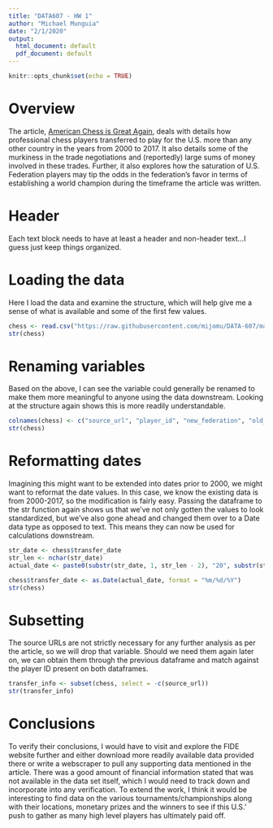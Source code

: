 ---
title: "DATA607 - HW 1"
author: "Michael Munguia"
date: "2/1/2020"
output:
  html_document: default
  pdf_document: default
---

```{r setup, include=FALSE}
knitr::opts_chunk$set(echo = TRUE)
```
# Overview
The article, [American Chess is Great Again](https://fivethirtyeight.com/features/american-chess-is-great-again/), deals with details how professional chess players transferred to play for the U.S. more than any other country in the years from 2000 to 2017. It also details some of the murkiness in the trade negotiations and (reportedly) large sums of money involved in these trades. Further, it also explores how the saturation of U.S. Federation players may tip the odds in the federation's favor in terms of establishing a world champion during the timeframe the article was written.


# Header
Each text block needs to have at least a header and non-header text...I guess just keep things organized.

# Loading the data
Here I load the data and examine the structure, which will help give me a sense of what is available and some of the first few values.
```{r, eval=TRUE}
chess <- read.csv("https://raw.githubusercontent.com/mijomu/DATA-607/master/HW1/transfers.csv", stringsAsFactors = FALSE)
str(chess)
```

# Renaming variables
Based on the above, I can see the variable could generally be renamed to make them more meaningful to anyone using the data downstream. Looking at the structure again shows this is more readily understandable.
``` {r, eval=TRUE}
colnames(chess) <- c("source_url", "player_id", "new_federation", "old_federation", "transfer_date")
str(chess)
```

# Reformatting dates
Imagining this might want to be extended into dates prior to 2000, we might want to reformat the date values. In this case, we know the existing data is from 2000-2017, so the modification is fairly easy. Passing the dataframe to the str function again shows us that we've not only gotten the values to look standardized, but we've also gone ahead and changed them over to a Date data type as opposed to text. This means they can now be used for calculations downstream.
``` {r, eval=TRUE}
str_date <- chess$transfer_date
str_len <- nchar(str_date)
actual_date <- paste0(substr(str_date, 1, str_len - 2), "20", substr(str_date, str_len - 1, str_len))

chess$transfer_date <- as.Date(actual_date, format = "%m/%d/%Y")
str(chess)
```

# Subsetting
The source URLs are not strictly necessary for any further analysis as per the article, so we will drop that variable. Should we need them again later on, we can obtain them through the previous dataframe and match against the player ID present on both dataframes.
```{r, eval=TRUE}
transfer_info <- subset(chess, select = -c(source_url))
str(transfer_info)
```

# Conclusions
To verify their conclusions, I would have to visit and explore the FIDE website further and either download more readily available data provided there or write a webscraper to pull any supporting data mentioned in the article. There was a good amount of financial information stated that was not available in the data set itself, which I would need to track down and incorporate into any verification. To extend the work, I think it would be interesting to find data on the various tournaments/championships along with their locations, monetary prizes and the winners to see if this U.S.' push to gather as many high level players has ultimately paid off.